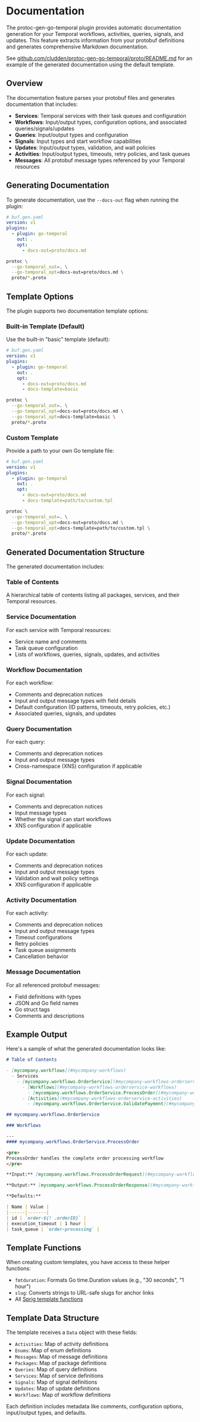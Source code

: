 
# Documentation

The protoc-gen-go-temporal plugin provides automatic documentation generation for your Temporal workflows, activities, queries, signals, and updates. This feature extracts information from your protobuf definitions and generates comprehensive Markdown documentation.

See [github.com/cludden/protoc-gen-go-temporal/proto/README.md](https://github.com/cludden/protoc-gen-go-temporal/blob/main/proto/README.md) for an example of the generated documentation using the default template.

## Overview

The documentation feature parses your protobuf files and generates documentation that includes:

- **Services**: Temporal services with their task queues and configuration
- **Workflows**: Input/output types, configuration options, and associated queries/signals/updates
- **Queries**: Input/output types and configuration
- **Signals**: Input types and start workflow capabilities
- **Updates**: Input/output types, validation, and wait policies
- **Activities**: Input/output types, timeouts, retry policies, and task queues
- **Messages**: All protobuf message types referenced by your Temporal resources

## Generating Documentation

To generate documentation, use the `--docs-out` flag when running the plugin:

<Tabs>
<TabItem value="buf" label="buf">

```yaml
# buf.gen.yaml
version: v1
plugins:
  - plugin: go-temporal
    out: .
    opt: 
      - docs-out=proto/docs.md
```

</TabItem>
<TabItem value="protoc" label="protoc">

```bash
protoc \
  --go-temporal_out=. \
  --go-temporal_opt=docs-out=proto/docs.md \
  proto/*.proto
```

</TabItem>
</Tabs>

## Template Options

The plugin supports two documentation template options:

### Built-in Template (Default)

Use the built-in "basic" template (default):

<Tabs>
<TabItem value="buf" label="buf">

```yaml
# buf.gen.yaml
version: v1
plugins:
  - plugin: go-temporal
    out: .
    opt: 
      - docs-out=proto/docs.md
      - docs-template=basic
```

</TabItem>
<TabItem value="protoc" label="protoc">

```bash
protoc \
  --go-temporal_out=. \
  --go-temporal_opt=docs-out=proto/docs.md \
  --go-temporal_opt=docs-template=basic \
  proto/*.proto
```

</TabItem>
</Tabs>

### Custom Template

Provide a path to your own Go template file:

<Tabs>
<TabItem value="buf" label="buf">

```yaml
# buf.gen.yaml
version: v1
plugins:
  - plugin: go-temporal
    out: .
    opt: 
      - docs-out=proto/docs.md
      - docs-template=path/to/custom.tpl
```

</TabItem>
<TabItem value="protoc" label="protoc">

```bash
protoc \
  --go-temporal_out=. \
  --go-temporal_opt=docs-out=proto/docs.md \
  --go-temporal_opt=docs-template=path/to/custom.tpl \
  proto/*.proto
```

</TabItem>
</Tabs>

## Generated Documentation Structure

The generated documentation includes:

### Table of Contents

A hierarchical table of contents listing all packages, services, and their Temporal resources.

### Service Documentation

For each service with Temporal resources:

- Service name and comments
- Task queue configuration
- Lists of workflows, queries, signals, updates, and activities

### Workflow Documentation

For each workflow:

- Comments and deprecation notices
- Input and output message types with field details
- Default configuration (ID patterns, timeouts, retry policies, etc.)
- Associated queries, signals, and updates

### Query Documentation

For each query:

- Comments and deprecation notices
- Input and output message types
- Cross-namespace (XNS) configuration if applicable

### Signal Documentation

For each signal:

- Comments and deprecation notices
- Input message types
- Whether the signal can start workflows
- XNS configuration if applicable

### Update Documentation

For each update:

- Comments and deprecation notices
- Input and output message types
- Validation and wait policy settings
- XNS configuration if applicable

### Activity Documentation

For each activity:

- Comments and deprecation notices
- Input and output message types
- Timeout configurations
- Retry policies
- Task queue assignments
- Cancellation behavior

### Message Documentation

For all referenced protobuf messages:

- Field definitions with types
- JSON and Go field names
- Go struct tags
- Comments and descriptions

## Example Output

Here's a sample of what the generated documentation looks like:

```markdown
# Table of Contents

- [mycompany.workflows](#mycompany-workflows)
  - Services
    - [mycompany.workflows.OrderService](#mycompany-workflows-orderservice)
      - [Workflows](#mycompany-workflows-orderservice-workflows)
        - [mycompany.workflows.OrderService.ProcessOrder](#mycompany-workflows-orderservice-processorder-workflow)
      - [Activities](#mycompany-workflows-orderservice-activities)
        - [mycompany.workflows.OrderService.ValidatePayment](#mycompany-workflows-orderservice-validatepayment-activity)

## mycompany.workflows.OrderService

### Workflows

---
#### mycompany.workflows.OrderService.ProcessOrder

<pre>
ProcessOrder handles the complete order processing workflow
</pre>

**Input:** [mycompany.workflows.ProcessOrderRequest](#mycompany-workflows-processorderrequest)

**Output:** [mycompany.workflows.ProcessOrderResponse](#mycompany-workflows-processorderresponse)

**Defaults:**

| Name | Value |
|------|-------|
| id | `order-${! .orderID}` |
| execution_timeout | 1 hour |
| task_queue | `order-processing` |
```

## Template Functions

When creating custom templates, you have access to these helper functions:

- `fmtduration`: Formats Go time.Duration values (e.g., "30 seconds", "1 hour")
- `slug`: Converts strings to URL-safe slugs for anchor links
- All [Sprig template functions](http://masterminds.github.io/sprig/)

## Template Data Structure

The template receives a `Data` object with these fields:

- `Activities`: Map of activity definitions
- `Enums`: Map of enum definitions  
- `Messages`: Map of message definitions
- `Packages`: Map of package definitions
- `Queries`: Map of query definitions
- `Services`: Map of service definitions
- `Signals`: Map of signal definitions
- `Updates`: Map of update definitions
- `Workflows`: Map of workflow definitions

Each definition includes metadata like comments, configuration options, input/output types, and defaults.
